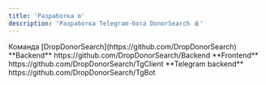```yaml
---
title: 'Разработка ⚙️'
description: 'Разработка Telegram-бота DonorSearch 🩸'
---
```


<Tip>
  Команда [DropDonorSearch](https://github.com/DropDonorSearch)
</Tip>

<Info>
  **Backend** https://github.com/DropDonorSearch/Backend
</Info>

<Info>
  **Frontend** https://github.com/DropDonorSearch/TgClient
</Info>

<Info>
  **Telegram backend** https://github.com/DropDonorSearch/TgBot
</Info>
